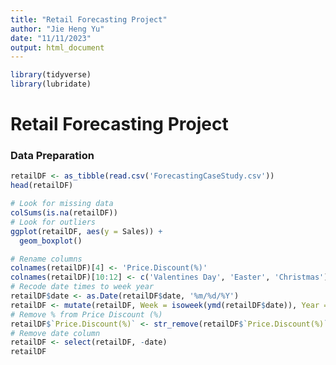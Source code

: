 ```yaml
---
title: "Retail Forecasting Project"
author: "Jie Heng Yu"
date: "11/11/2023"
output: html_document
---
```


```r
library(tidyverse)
library(lubridate)
```

# Retail Forecasting Project

### Data Preparation

```r
retailDF <- as_tibble(read.csv('ForecastingCaseStudy.csv'))
head(retailDF)

# Look for missing data
colSums(is.na(retailDF))
# Look for outliers
ggplot(retailDF, aes(y = Sales)) +
  geom_boxplot()

# Rename columns
colnames(retailDF)[4] <- 'Price.Discount(%)'
colnames(retailDF)[10:12] <- c('Valentines Day', 'Easter', 'Christmas')
# Recode date times to week year
retailDF$date <- as.Date(retailDF$date, '%m/%d/%Y')
retailDF <- mutate(retailDF, Week = isoweek(ymd(retailDF$date)), Year = isoyear(ymd(retailDF$date)))
# Remove % from Price Discount (%)
retailDF$`Price.Discount(%)` <- str_remove(retailDF$`Price.Discount(%)`, '%')
# Remove date column
retailDF <- select(retailDF, -date)
retailDF
```